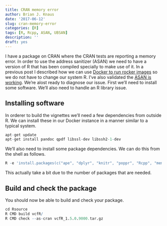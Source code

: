 ```yaml
---
title: CRAN memory error
author: Brian J. Knaus
date: '2017-06-12'
slug: cran-memory-error
categories: [R]
tags: [R, Rcpp, ASAN, UBSAN]
description: ''
draft: yes
---
```



I have a package on CRAN where the CRAN tests are reporting a memory error.
In order to use the address sanitizer (ASAN) we need to have a version of R that has been compiled specially to make use of it.
In a previous post I described how we can use [Docker to run rocker images](../running-r-in-docker/) so we do not have to change our system R.
I've also validated the [ASAN is working](../validating-asan/).
We're alost ready to diagnose our issue.
First we'll need to install some software.
We'll also need to handle an R library issue.


## Installing software


In orderer to build the vignettes we'll need a few dependencies from outside R.
We can install these in our Docker instance in a manner similar to a typical system.


```R
apt-get update
apt-get install pandoc qpdf libssl-dev libssh2-1-dev
```


We'll also need to install some package dependencies.
We can do this from the shell as follows.


```R
R -e 'install.packages(c("ape", "dplyr", "knitr", "poppr", "Rcpp", "memuse", "pinfsc50", "rmarkdown", "testthat", "tidyr", "vegan", "viridisLite"), dependencies = TRUE, lib = "/usr/local/lib/R/site-library")'
```


This actually take a bit due to the number of packages that are needed.


## Build and check the package


You should now be able to build and check your package.


```R
cd Rsource
R CMD build vcfR/
R CMD check --as-cran vcfR_1.5.0.9000.tar.gz
```



